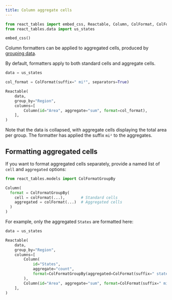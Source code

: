 ```yaml
---
title: Column aggregate cells
---
```


```python
from react_tables import embed_css, Reactable, Column, ColFormat, ColFormatGroupBy
from react_tables.data import us_states

embed_css()
```

Column formatters can be applied to aggregated cells, produced by [grouping data](./structure-grouping.qmd).


By default, formatters apply to both standard cells and aggregate cells.

```python
data = us_states

col_format = ColFormat(suffix=" mi²", separators=True)

Reactable(
    data,
    group_by="Region",
    columns=[
        Column(id="Area", aggregate="sum", format=col_format),
    ],
)
```

Note that the data is collapsed, with aggregate cells displaying the total area per group. The formatter has applied the suffix ` mi²` to the aggregates.


## Formatting aggregated cells

If you want to format aggregated cells separately, provide a named list of `cell` and `aggregated` options:

```python
from react_tables.models import ColFormatGroupBy

Column(
  format = ColFormatGroupBy(
    cell = colFormat(...),       # Standard cells
    aggregated = colFormat(...)  # Aggregated cells
  )
)
```

For example, only the aggregated `States` are formatted here:

```python
data = us_states

Reactable(
    data,
    group_by="Region",
    columns=[
        Column(
            id="States",
            aggregate="count",
            format=ColFormatGroupBy(aggregated=ColFormat(suffix=" states")),
        ),
        Column(id="Area", aggregate="sum", format=ColFormat(suffix=" mi²", separators=True)),
    ],
)
```